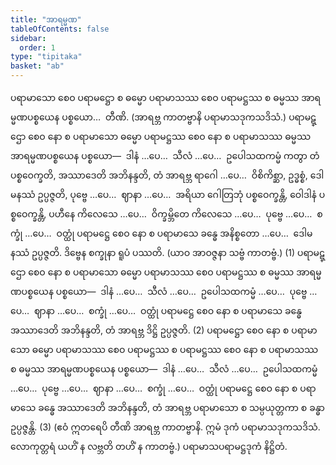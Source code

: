 ```yaml
---
title: "အာရမ္မဏ"
tableOfContents: false
sidebar:
  order: 1
type: "tipitaka"
basket: "ab"
---
```



<DynamicBreadcrumb />

<Division number="88">

<Paragraph number="2306">
ပရာမာသော စေဝ ပရာမဋ္ဌော စ ဓမ္မော ပရာမာသဿ စေဝ ပရာမဋ္ဌဿ စ ဓမ္မဿ အာရမ္မဏပစ္စယေန ပစ္စယော…  တီဏိ. (အာရဗ္ဘ ကာတဗ္ဗာနိ ပရာမာသဒုကသဒိသံ.)
</Paragraph>

</Division>
<Division number="89">

<Paragraph number="2307">
ပရာမဋ္ဌော စေဝ နော စ ပရာမာသော ဓမ္မော ပရာမဋ္ဌဿ စေဝ နော စ ပရာမာသဿ ဓမ္မဿ အာရမ္မဏပစ္စယေန ပစ္စယော—  ဒါနံ …ပေ…  သီလံ …ပေ…  ဥပေါသထကမ္မံ ကတွာ တံ ပစ္စဝေက္ခတိ, အဿာဒေတိ အဘိနန္ဒတိ, တံ အာရဗ္ဘ ရာဂေါ …ပေ…  ဝိစိကိစ္ဆာ, ဥဒ္ဓစ္စံ, ဒေါမနဿံ ဥပ္ပဇ္ဇတိ, ပုဗ္ဗေ …ပေ…  ဈာနာ …ပေ…  အရိယာ ဂေါတြဘုံ ပစ္စဝေက္ခန္တိ, ဝေါဒါနံ ပစ္စဝေက္ခန္တိ, ပဟီနေ ကိလေသေ …ပေ…  ဝိက္ခမ္ဘိတေ ကိလေသေ …ပေ…  ပုဗ္ဗေ …ပေ…  စက္ခုံ …ပေ…  ဝတ္ထုံ ပရာမဋ္ဌေ စေဝ နော စ ပရာမာသေ ခန္ဓေ အနိစ္စတော …ပေ…  ဒေါမနဿံ ဥပ္ပဇ္ဇတိ. ဒိဗ္ဗေန စက္ခုနာ ရူပံ ပဿတိ. (ယာဝ အာဝဇ္ဇနာ သဗ္ဗံ ကာတဗ္ဗံ.) (1)
</Paragraph>

<Paragraph number="2308">
ပရာမဋ္ဌော စေဝ နော စ ပရာမာသော ဓမ္မော ပရာမာသဿ စေဝ ပရာမဋ္ဌဿ စ ဓမ္မဿ အာရမ္မဏပစ္စယေန ပစ္စယော—  ဒါနံ …ပေ…  သီလံ …ပေ…  ဥပေါသထကမ္မံ …ပေ…  ပုဗ္ဗေ …ပေ…  ဈာနာ …ပေ…  စက္ခုံ …ပေ…  ဝတ္ထုံ ပရာမဋ္ဌေ စေဝ နော စ ပရာမာသေ ခန္ဓေ အဿာဒေတိ အဘိနန္ဒတိ, တံ အာရဗ္ဘ ဒိဋ္ဌိ ဥပ္ပဇ္ဇတိ. (2)
</Paragraph>

<Paragraph number="2309">
ပရာမဋ္ဌော စေဝ နော စ ပရာမာသော ဓမ္မော ပရာမာသဿ စေဝ ပရာမဋ္ဌဿ စ ပရာမဋ္ဌဿ စေဝ နော စ ပရာမာသဿ စ ဓမ္မဿ အာရမ္မဏပစ္စယေန ပစ္စယော—  ဒါနံ …ပေ…  သီလံ …ပေ…  ဥပေါသထကမ္မံ …ပေ…  ပုဗ္ဗေ …ပေ…  ဈာနာ …ပေ…  စက္ခုံ …ပေ…  ဝတ္ထုံ ပရာမဋ္ဌေ စေဝ နော စ ပရာမာသေ ခန္ဓေ အဿာဒေတိ အဘိနန္ဒတိ, တံ အာရဗ္ဘ ပရာမာသော စ သမ္ပယုတ္တကာ စ ခန္ဓာ ဥပ္ပဇ္ဇန္တိ. (3)
</Paragraph>

<Paragraph number="2310">
(ဧဝံ ဣတရေပိ တီဏိ အာရဗ္ဘ ကာတဗ္ဗာနိ. ဣမံ ဒုကံ ပရာမာသဒုကသဒိသံ. လောကုတ္တရံ ယဟိံ န လဗ္ဘတိ တဟိံ န ကာတဗ္ဗံ.)

</Paragraph>
</Division>

<Paragraph number="2311" type="center">
ပရာမာသပရာမဋ္ဌဒုကံ နိဋ္ဌိတံ.
</Paragraph>